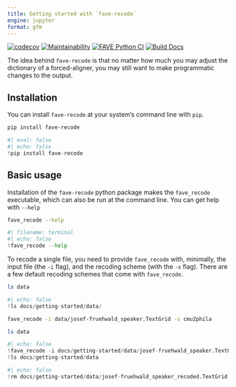 ```yaml
---
title: Getting started with `fave-recode`
engine: jupyter
format: gfm
---
```


[![codecov](https://codecov.io/gh/Forced-Alignment-and-Vowel-Extraction/fave-recode/graph/badge.svg?token=C23B1H3DAX)](https://codecov.io/gh/Forced-Alignment-and-Vowel-Extraction/fave-recode)
[![Maintainability](https://api.codeclimate.com/v1/badges/2375ddfef5d77ba1681d/maintainability)](https://codeclimate.com/github/Forced-Alignment-and-Vowel-Extraction/fave-recode/maintainability)
[![FAVE Python CI](https://github.com/Forced-Alignment-and-Vowel-Extraction/fave-recode/actions/workflows/test-and-run.yml/badge.svg?branch=dev)](https://github.com/Forced-Alignment-and-Vowel-Extraction/fave-recode/actions/workflows/test-and-run.yml)
[![Build Docs](https://github.com/Forced-Alignment-and-Vowel-Extraction/fave-recode/actions/workflows/build-docs.yml/badge.svg)](https://forced-alignment-and-vowel-extraction.github.io/fave-recode/)

The idea behind `fave-recode` is that no matter how much you may adjust the dictionary of a forced-aligner, you may still want to make programmatic changes to the output.

## Installation

You can install `fave-recode` at your system's command line with `pip`.
```bash
pip install fave-recode
```
```python
#| eval: false
#| echo: false
!pip install fave-recode
```

## Basic usage

Installation of the `fave-recode` python package makes the `fave_recode` executable, which can also be run at the command line. You can get help with `--help`

```bash
fave_recode --help
```
```python
#| filename: terminal
#| echo: false
!fave_recode --help
```

To recode a single file, you need to provide `fave_recode` with, minimally, the input file (the `-i` flag), and the recoding scheme (with the `-s` flag). There are a few default recoding schemes that come with `fave_recode`.

```bash
ls data
```
```python
#| echo: false
!ls docs/getting-started/data/
```

```bash
fave_recode -i data/josef-fruehwald_speaker.TextGrid -s cmu2phila

ls data
```
```python
#| echo: false
!fave_recode -i docs/getting-started/data/josef-fruehwald_speaker.TextGrid -s cmu2phila
!ls docs/getting-started/data
```

```python
#| echo: false
!rm docs/getting-started/data/josef-fruehwald_speaker_recoded.TextGrid
```